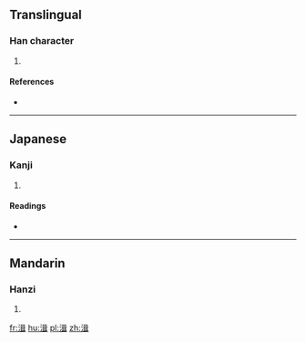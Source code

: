 ==Translingual==

===Han character===
{{Han char|rn=85|rad=水|as=09|sn=12|four=36141|canj=ERSJ}}

# {{defn|Han|sort=水09}}

====References====
* {{Han ref|kx=0636.310|dkj=17831|dj=1044.010|hdz=31675.010|uh=6E52|ud=28242|bh=DA53|bd=55891}}

----

==Japanese==

===Kanji===
{{ja-kanji|grade=|rs=水09}}

# {{defn|lang=ja|sort=水09}}

====Readings====
* {{ja-readings|on=[[しゅう]] (shū)|kun=[[ふる]] (furu)}}

----

==Mandarin==

===Hanzi===
{{cmn-hanzi|pin=[[jí]] ([[ji2]]), [[pèn]] ([[pen4]])|wg=chi<sup>2</sup>, p'en<sup>4</sup>}}

# {{defn|lang=cmn|sort=水09}}

[[fr:湒]]
[[hu:湒]]
[[pl:湒]]
[[zh:湒]]